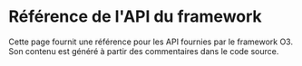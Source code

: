 
# Référence de l'API du framework

Cette page fournit une référence pour les API fournies par le framework O3. Son contenu est généré à partir des commentaires dans le code source.

<ApiDocs />
